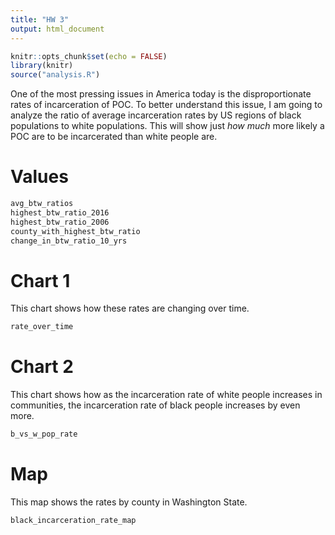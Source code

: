 ```yaml
---
title: "HW 3"
output: html_document
---
```


```r
knitr::opts_chunk$set(echo = FALSE)
library(knitr)
source("analysis.R")
```

One of the most pressing issues in America today is the disproportionate 
rates of incarceration of POC. To better understand this issue, I am going to 
analyze the ratio of average incarceration rates by US regions of black 
populations to white populations. This will show just *how much* more likely a
POC are to be incarcerated than white people are.



# Values

```r
avg_btw_ratios
highest_btw_ratio_2016
highest_btw_ratio_2006
county_with_highest_btw_ratio
change_in_btw_ratio_10_yrs
```


# Chart 1

This chart shows how these rates are changing over time.

```r
rate_over_time
```


# Chart 2

This chart shows how as the incarceration rate of white people increases in
communities, the incarceration rate of black people increases by even more.

```r
b_vs_w_pop_rate
```


# Map

This map shows the rates by county in Washington State.


```r
black_incarceration_rate_map
```
